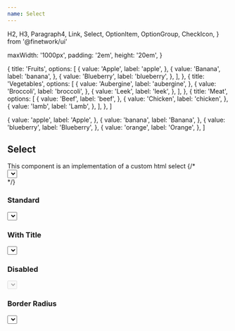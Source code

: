 ```yaml
---
name: Select
---
```


  H2,
  H3,
  Paragraph4,
  Link,
  Select,
  OptionItem,
  OptionGroup,
  CheckIcon,
} from '@finetwork/ui'

  maxWidth: '1000px',
  padding: '2em',
  height: '20em',
}

  {
    title: 'Fruits',
    options: [
      {
        value: 'Apple',
        label: 'apple',
      },
      {
        value: 'Banana',
        label: 'banana',
      },
      {
        value: 'Blueberry',
        label: 'blueberry',
      },
    ],
  },
  {
    title: 'Vegetables',
    options: [
      {
        value: 'Aubergine',
        label: 'aubergine',
      },
      {
        value: 'Broccoli',
        label: 'broccoli',
      },
      {
        value: 'Leek',
        label: 'leek',
      },
    ],
  },
  {
    title: 'Meat',
    options: [
      {
        value: 'Beef',
        label: 'beef',
      },
      {
        value: 'Chicken',
        label: 'chicken',
      },
      {
        value: 'lamb',
        label: 'Lamb',
      },
    ],
  },
]

  {
    value: 'apple',
    label: 'Apple',
  },
  {
    value: 'banana',
    label: 'Banana',
  },
  {
    value: 'blueberry',
    label: 'Blueberry',
  },
  {
    value: 'orange',
    label: 'Orange',
  },
]

<div />
<div>
  <H2 font="secondary">Select</H2>
</div>

<Paragraph4>
  This component is an implementation of a custom html select
</Paragraph4>
{/* 
<Playground>
  <div style={{ padding: '2rem' }}>
    <Select defaultValue="apple">
      {allOptions.map(({ title, options }, index) => (
        <Fragment key={title}>
          <SelectGroup>
            <SelectLabel>{title}</SelectLabel>
            {options.map(({ id, name }) => (
              <SelectItem value={id} key={id}>
                <SelectItemText>{name}</SelectItemText>
                <SelectItemIndicator Icon={CheckIcon} />
              </SelectItem>
            ))}
          </SelectGroup>
          {index < allOptions.length - 1 && <SelectSeparator />}
        </Fragment>
      ))}
    </Select>
  </div>
</Playground> */}
<div>
  <H3 font="secondary">Standard</H3>
</div>

<Playground>
  <div style={styles}>
    <Select value="Elige..." label="Futas" options={options} />
  </div>
</Playground>

<div>
  <H3 font="secondary">With Title</H3>
</div>

<Playground>
  <div style={styles}>
    <Select
      value="Elige..."
      label="Futas"
      withTitle={true}
      options={allOptions}
    />
  </div>
</Playground>

<div>
  <H3 font="secondary">Disabled</H3>
</div>

<Playground>
  <div style={styles}>
    <Select value="Elige..." label="Futas" disabled options={options} />
  </div>
</Playground>

<div>
  <H3 font="secondary">Border Radius</H3>
</div>

<Playground>
  <div style={styles}>
    <Select value="Elige..." label="Futas" options={options} />
  </div>
</Playground>
